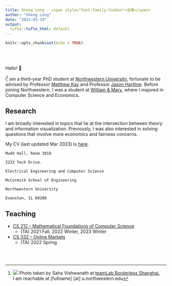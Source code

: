 ```yaml
---
title: Sheng Long · <span style="font-family:SimSun">龙晟</span>
author: "Sheng Long"
date: "2023-03-19"
output:
  tufte::tufte_html: default
---
```


```r
knitr::opts_chunk$set(echo = TRUE)
```
<br><br>

Hello! 👋

I^[<img src="https://mika-long.github.io/profile.jpg"/> Photo taken by Saha Vishwanath at <a href="https://borderless.teamlab.art/shanghai/">teamLab Borderless Shanghai.</a> <br>I am reachable at [fullname] [at] u.northwestern.edu] am a third-year PhD student at [Northwestern University](https://www.northwestern.edu/), fortunate to be advised by Professor [Matthew Kay](https://www.mjskay.com/) and Professor [Jason Hartline](https://sites.northwestern.edu/hartline/). Before joining Northwestern, I was a student at [William & Mary](https://www.wm.edu/), where I majored in Computer Science and Economics.

## Research

I am broadly interested in topics that lie at the intersection between theory and information visualization. Previously, I was also interested in solving questions that involve more economics and fairness concerns.

My CV (last updated Mar 2023) is [here](https://mika-long.github.io/grad_cv.pdf).
```marginfigure
Mudd Hall, Room 3018

2233 Tech Drive.

Electrical Engineering and Computer Science

McCormick School of Engineering

Northwestern University

Evanston, IL 60208
```

## Teaching

- [CS 212 -- Mathematical Foundations of Computer Science](https://www.mccormick.northwestern.edu/computer-science/academics/courses/descriptions/212.html)
  - <span> (TA) 2021 Fall, 2022 Winter, 2023 Winter </span> 
- [CS 332 -- Online Markets](https://www.mccormick.northwestern.edu/computer-science/academics/courses/descriptions/332.html)
  - (TA) 2022 Spring 



<br> 
<br> 